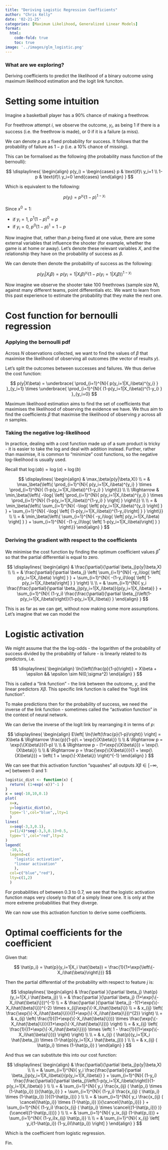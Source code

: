 ```yaml
---
title: "Deriving Logistic Regression Coefficients"
author: "Chris Kelly"
date: '02-21-25'
categories: [Maximum Likelihood, Generalized Linear Models]
format:
  html:
    code-fold: true
    toc: true
image: '../images/glm_logistic.png'
---
```


::: {.callout-tip}
### What are we exploring?
Deriving coefficients to predict the likelihood of a binary outcome using maximum likelihood estimation and the logit link funciton.
:::

# Setting some intuition

Imagine a basketball player has a 90% chance of making a freethrow. 

For freethrow attempt $i$, we observe the outcome, $y_i$, as being 1 if there is a success (i.e. the freethrow is made), or 0 if it is a failure (a miss). 

We can denote $p$ as a fixed probability for success. It follows that the probability of failure as $1-p$ (i.e. a 10% chance of missing).

This can be formalised as the following (the probability mass function of the bernoulli):

$$
\displaylines{
\begin{align}
p(y_i) = 
\begin{cases}
  p & \text{if}\ y_i=1 \\
  1-p & \text{if}\ y_i=0
\end{cases}
\end{align}
}
$$

Which is equivalent to the following:

$$
p(y_i) = p^{y_i}(1-p)^{1-y_i}
$$

:::{.column-margin}
Since $x^0 = 1$:

* if $y_i=1$, $p^{1}(1-p)^{0} = p$
* if $y_i=0$, $p^{0}(1-p)^{1} = 1-p$
:::

Now imagine that, rather than $p$ being fixed at one value, there are some external variables that influence the shooter (for example, whether the game is at home or away). Let's denote these relevant variables $X$, and the relationship they have on the probability of success as $\beta$.

We can denote then denote the probability of success as the following:

$$
p(y_i|X_i\beta) = p(y_i=1|X_i\beta)^{y_i}(1-p(y_i=1|X_i\beta))^{1-y_i}
$$

Now imagine we observe the shooter take 100 freethrows (sample size $N$), against many different teams, point differentials etc. We want to learn from this past experience to estimate the probability that they make the next one.

<!-- Note how this is modelling the probability $p_i$, but we only actually observe the binary outcome $y_i$. In econometrics, we often assume there is some underlying threshold $y^*$,  -->

# Cost function for bernoulli regression

### Applying the bernoulli pdf

Across $N$ observations collected, we want to find the values of $\beta$ that maximise the likelihood of observing all outcomes (the vector of results $y$).

Let's split the outcomes between successes and failures. We thus derive the cost function:

$$
p(y|X\beta) =
\underbrace{
  \prod_{i=1}^{N}{ p(y_i=1|X_i\beta)^{y_i} }
}_{y_i=1} \times
\underbrace{
  \prod_{i=1}^{N}{ (1-p(y_i=1|X_i\beta))^{1-y_i} }    
}_{y_i=0}
$$

Maximum likelihood estimation aims to find the set of coefficients that maximises the likelihood of observing the evidence we have. We thus aim to find the coefficients $\beta$ that maximise the likelihood of observing $y$ across all $n$ samples.

### Taking the negative log-likelihood

In practice, dealing with a cost function made up of a sum product is tricky - it is easier to take the log and deal with addition instead. Further, rather than maximise, it is common to "minimize" cost functions, so the negative log-likelihood is usually used.

:::{.column-margin}
Recall that $\log{\left(ab\right)} = \log{\left(a\right)} + \log{\left(b\right)}$
:::

$$
\displaylines{
\begin{align}
& \max_\beta{p(y|\beta,X)} \\
= & 
\max_\beta{\left\{ 
  \prod_{i=1}^{N}{ p(y_i=1|X_i\beta)^{y_i} }
  \times
  \prod_{i=1}^{N}{ (1-p(y_i=1|X_i\beta))^{1-y_i} }
  \right\}}
\\ \\ \Rightarrow & 
\min_\beta{\left\{ -\log{ \left[
  \prod_{i=1}^{N}{ p(y_i=1|X_i\beta)^{y_i} }
  \times
  \prod_{i=1}^{N}{ (1-p(y_i=1|X_i\beta))^{1-y_i} }
  \right] } \right\}}
\\ \\ = & 
\min_\beta{\left\{
  \sum_{i=1}^{N}{ -\log{ \left[ p(y_i=1|X_i\beta)^{y_i} \right] } } +
  \sum_{i=1}^{N}{ -\log{ \left[ (1-p(y_i=1|X_i\beta))^{1-y_i}\right] } }
  \right\}}  
\\ \\ = & 
\min_\beta{\left\{
  \sum_{i=1}^{N}{ -y_i\log{ \left[ p(y_i=1|X_i\beta) \right] } } +
  \sum_{i=1}^{N}{ -(1-y_i)\log{ \left[ 1-p(y_i=1|X_i\beta)\right] } }
  \right\}}  
\end{align}
}
$$

### Deriving the gradient with respect to the coefficients

We minimise the cost function by finding the optimum coefficient values $\beta^*$ so that the partial differential is equal to zero.

$$
\displaylines{
\begin{align}
& \frac{\partial}{\partial \beta_j}p(y|\beta,X) \\ \\
= &
\frac{\partial}{\partial \beta_j} \left(
\sum_{i=1}^{N}{ -y_i\log{ \left[ p(y_i=1|X_i\beta) \right] } } +
  \sum_{i=1}^{N}{ -(1-y_i)\log{ \left[ 1-p(y_i=1|X_i\beta)\right] } }
\right) \\ \\
= &
\sum_{i=1}^{N}{ y_i
  \frac{\frac{\partial}{\partial \beta_j}p(y_i=1|X_i\beta)}{p(y_i=1|X_i\beta)}
  } +
  \sum_{i=1}^{N}{ (1-y_i)
    \frac{\frac{\partial}{\partial \beta_j}\left(1-p(y_i=1|X_i\beta)\right)}{1-p(y_i=1|X_i\beta)}
    }
\end{align}
}
$$

This is as far as we can get, without now making some more assumptions. Let's imagine that we can model the 

# Logistic activation

We might assume that the the log-odds - the logarithm of the probability of success divided by the probability of failure - is linearly related to its predictors, i.e.

$$
\displaylines{
\begin{align}
\ln{\left(\frac{p}{1-p}\right)} = X\beta + \epsilon 
&& \epsilon \sim N(0,\sigma^2)
\end{align}
}
$$

This is called a "link function" - the link between the outcome, $y$, and the linear predictors $X\beta$. This specific link function is called the "logit link function".

To make predictions then for the probability of success, we need the inverse of the link function - sometimes called the "activation function" in the context of neural network. 

We can derive the inverse of the logit link by rearranging it in terms of $p$:

$$
\displaylines{
\begin{align}
E\left[
  \ln{\left(\frac{p}{1-p}\right)}
  \right] = X\beta
& \Rightarrow \frac{p}{1-p}\ = \exp{\{X\beta\}}
\\ \\
& \Rightarrow p = \exp{\{X\beta\}}(1-p)
\\ \\
& \Rightarrow p - (1+\exp{\{X\beta\}}) = \exp{\{X\beta\}}
\\ \\
& \Rightarrow p = \frac{\exp{\{X\beta\}}}{1 + \exp{\{X\beta\}}}
=  \left( 1 + \exp{\{-X\beta\}} \right)^{-1}
\end{align}
}
$$

We can see that this activation function "squashes" all outputs $X\beta \in [-\infty,\infty]$ between 0 and 1:
```r
logistic_dist <- function(x) {
  return( (1+exp(-x))^-1 )
}
x = seq(-10,10,0.1)
plot(
  x=x,
  y=logistic_dist(x),
  type='l',col="blue",,lty=1
  )
lines(
  x=seq(-3,3,0.1),
  y=(1/4)*seq(-3,3,0.1)+0.5,
  type='l',col="red",lty=2
)
legend(
  -10,1,
  legend=c(
    "logistic activation",
    "linear activation"
    ),
  col=c("blue","red"),
  lty=c(1,2)
  )
```

:::{.column-margin}
For probabilities of between 0.3 to 0.7, we see that the logistic activation function maps very closely to that of a simply linear one. It is only at the more extreme probabilities that they diverge.
:::

We can now use this activation function to derive some coefficients.

# Optimal coefficients for the coefficient

Given that: 

$$
\hat{p_i} = \hat{p}(y_i=1|X_i \hat{\beta}) = 
\frac{1}{1+\exp{\left\{-X_i\hat{\beta}\right\}}}
$$

Then the partial differential of the probability with respect to feature $j$ is:

$$
\displaylines{
\begin{align}
& \frac{\partial }{\partial \beta_j}
\hat{p}(y_i=1|X_i \hat{\beta_j})
\\ = &
\frac{\partial }{\partial \beta_j} (1+\exp{\{-X_i\hat{\beta}\}})^{-1}
\\ = &
\frac{\partial }{\partial \beta_j} -1(1+\exp{\{-X_i\hat{\beta}\}})^{-2}
\times x_{ij}\exp{\{-X_i\hat{\beta}\}}
\\ = &
x_{ij} \left( \frac{\exp{\{-X_i\hat{\beta}\}}}{(1+\exp{\{-X_i\hat{\beta}\}})^{2}} \right)
\\ = &
x_{ij} \left( \frac{1}{(1+\exp{\{-X_i\hat{\beta}\}})} \times \frac{\exp{\{-X_i\hat{\beta}\}}}{(1+\exp{\{-X_i\hat{\beta}\}})} \right)
\\ = &
x_{ij} \left( \frac{1}{(1+\exp{\{-X_i\hat{\beta}\}})} \times \left( 1 - \frac{1}{(1+\exp{\{-X_i\hat{\beta}\}})} \right) \right)
\\ \\ = &
x_{ij} ( \hat{p}(y_i=1|X_i \hat{\beta_j}) \times (1-\hat{p}(y_i=1|X_i \hat{\beta_j})) )
\\ \\ = &
x_{ij} ( \hat{p_i} \times (1-\hat{p_i}) )
\end{align}
}
$$

And thus we can substitute this into our cost function:

$$
\displaylines{
\begin{align}
& \frac{\partial}{\partial \beta_j}p(y|\beta,X) \\ \\
= &
\sum_{i=1}^{N}{ y_i
  \frac{\frac{\partial}{\partial \beta_j}p(y_i=1|X_i\beta)}{p(y_i=1|X_i\beta)}
  } +
\sum_{i=1}^{N}{ (1-y_i)
  \frac{\frac{\partial}{\partial \beta_j}\left(1-p(y_i=1|X_i\beta)\right)}{1-p(y_i=1|X_i\beta)}
  } \\ \\
= &
\sum_{i=1}^{N}{ y_i
  \frac{x_{ij} ( \hat{p_i} \times (1-\hat{p_i}) )}{\hat{p_i}}
  } +
\sum_{i=1}^{N}{ (1-y_i)
  \frac{x_{ij} ( \hat{p_i} \times (1-\hat{p_i}) )}{(1-\hat{p_i})}
  } \\ \\
= &
\sum_{i=1}^{N}{ y_i
  \frac{x_{ij} ( \cancel{\hat{p_i}} \times (1-\hat{p_i}) )}{\cancel{\hat{p_i}}}
  } +
\sum_{i=1}^{N}{ (1-y_i)
  \frac{x_{ij} ( \hat{p_i} \times \cancel{(1-\hat{p_i})} )}{\cancel{(1-\hat{p_i})}}
  } \\ \\  
= &
\sum_{i=1}^{N}{ y_ix_{ij} (1-\hat{p_i})} +
\sum_{i=1}^{N}{ (1-y_i)x_{ij} \hat{p_i}} \\ \\
= &
\sum_{i=1}^{N}{ x_{ij} \left[
    y_i(1-\hat{p_i}) (1-y_i)(\hat{p_i})
   \right]
  }
\end{align}
}
$$

Which is the coefficient from logistic regression.

Fin.